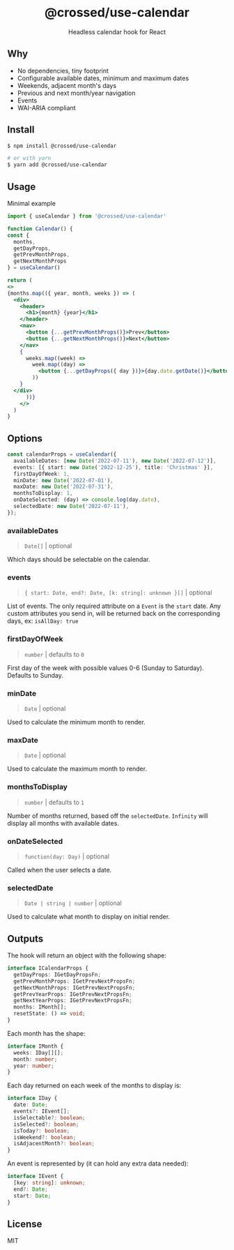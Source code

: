 <br />
<div align="center">
    <h1 align="center">@crossed/use-calendar</h1>
    <p align="center">Headless calendar hook for React</p>
</div>

## Why

* No dependencies, tiny footprint
* Configurable available dates, minimum and maximum dates
* Weekends, adjacent month's days
* Previous and next month/year navigation
* Events
* WAI-ARIA compliant

## Install

```bash
$ npm install @crossed/use-calendar

# or with yarn
$ yarn add @crossed/use-calendar
```

## Usage

Minimal example

```jsx
import { useCalendar } from '@crossed/use-calendar'

function Calendar() {
const {
  months,
  getDayProps,
  getPrevMonthProps,
  getNextMonthProps
} = useCalendar()

return (
<>
{months.map(({ year, month, weeks }) => (
  <div>
    <header>
      <h1>{month} {year}</h1>
    </header>
    <nav>
      <button {...getPrevMonthProps()}>Prev</button>
      <button {...getNextMonthProps()}>Next</button>
    </nav>
    {
      weeks.map((week) =>
        week.map((day) =>
          <button {...getDayProps({ day })}>{day.date.getDate()}</button>
        ))
    }
  </div>
      ))}
    </>
  )
}
```

## Options

```typescript
const calendarProps = useCalendar({
  availableDates: [new Date('2022-07-11'), new Date('2022-07-12')],
  events: [{ start: new Date('2022-12-25'), title: 'Christmas' }],
  firstDayOfWeek: 1,
  minDate: new Date('2022-07-01'),
  maxDate: new Date('2022-07-31'),
  monthsToDisplay: 1,
  onDateSelected: (day) => console.log(day.date),
  selectedDate: new Date('2022-07-11'),
});
```

### availableDates

> `Date[]` | optional

Which days should be selectable on the calendar.

### events

> `{ start: Date, end?: Date, [k: string]: unknown }[]` | optional

List of events. The only required attribute on a `Event` is the `start` date. Any custom attributes you send in, will be returned back on the corresponding days, ex: `isAllDay: true`

### firstDayOfWeek

> `number` | defaults to `0`

First day of the week with possible values 0-6 (Sunday to Saturday). Defaults to
Sunday.

### minDate

> `Date` | optional

Used to calculate the minimum month to render.

### maxDate

> `Date` | optional

Used to calculate the maximum month to render.

### monthsToDisplay

> `number` | defaults to `1`

Number of months returned, based off the `selectedDate`. `Infinity` will display all months with available dates.


### onDateSelected

> `function(day: Day)` | optional

Called when the user selects a date.

### selectedDate

> `Date | string | number` | optional

Used to calculate what month to display on initial render.


## Outputs

The hook will return an object with the following shape:

```typescript
interface ICalendarProps {
  getDayProps: IGetDayPropsFn;
  getPrevMonthProps: IGetPrevNextPropsFn;
  getNextMonthProps: IGetPrevNextPropsFn;
  getPrevYearProps: IGetPrevNextPropsFn;
  getNextYearProps: IGetPrevNextPropsFn;
  months: IMonth[];
  resetState: () => void;
}
```

Each month has the shape:

```typescript
interface IMonth {
  weeks: IDay[][];
  month: number;
  year: number;
}
```

Each day returned on each week of the months to display is:

```typescript
interface IDay {
  date: Date;
  events?: IEvent[];
  isSelectable?: boolean;
  isSelected?: boolean;
  isToday?: boolean;
  isWeekend?: boolean;
  isAdjacentMonth?: boolean;
}
```

An event is represented by (it can hold any extra data needed):

```typescript
interface IEvent {
  [key: string]: unknown;
  end?: Date;
  start: Date;
}
```

## License

MIT
